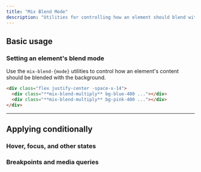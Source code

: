 ```yaml
---
title: "Mix Blend Mode"
description: "Utilities for controlling how an element should blend with the background."
---
```




## Basic usage

### Setting an element's blend mode

Use the `mix-blend-{mode}` utilities to control how an element's content should be blended with the background.

<Example>
  <div class="flex justify-center -space-x-14">
    <div class="w-32 h-32 mix-blend-multiply bg-blue-400 rounded-full"></div>
    <div class="w-32 h-32 mix-blend-multiply bg-pink-400 rounded-full"></div>
  </div>
</Example>

```html
<div class="flex justify-center -space-x-14">
  <div class="**mix-blend-multiply** bg-blue-400 ..."></div>
  <div class="**mix-blend-multiply** bg-pink-400 ..."></div>
</div>
```

---

## <Heading ignore>Applying conditionally</Heading>

### <Heading ignore>Hover, focus, and other states</Heading>

<HoverFocusAndOtherStates defaultClass="mix-blend-multiply" featuredClass="mix-blend-overlay" />

### <Heading ignore>Breakpoints and media queries</Heading>

<BreakpointsAndMediaQueries defaultClass="mix-blend-multiply" featuredClass="mix-blend-overlay" />
